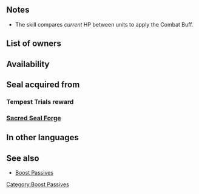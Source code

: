 {{SkillPage Tabs}}

{{Passive
|type=A
|exclusive=0
|1name=Earth Boost 1
|1tagid=SID_生命の大地1
|1promotionRarity=4
|1promotionTier=1
|1required=-
|1effect=At start of combat, if unit's HP ≥ foe's HP+3, grants Def+2 during combat.
|1cost=50
|2name=Earth Boost 2
|2tagid=SID_生命の大地2
|2promotionRarity=5
|2promotionTier=1
|2effect=At start of combat, if unit's HP ≥ foe's HP+3, grants Def+4 during combat.
|2cost=100
|3name=Earth Boost 3
|3tagid=SID_生命の大地3
|3effect=At start of combat, if unit's HP ≥ foe's HP+3, grants Def+6 during combat.
|3cost=200
|canUseMove={{MoveList|all}}
|canUseWeapon={{WeaponList|all}}
|properties=random_owner
}}
==Notes==
{{Combat boosts}}
* The skill compares ''current'' HP between units to apply the Combat Buff.
==List of owners==
{{Skill Hero List}}
==Availability==
{{PassiveFocusList}}
{{PassiveDistributionList}}
{{PassiveCombatManualList}}
==Seal acquired from==
===Tempest Trials reward===
{{Tempest Trials seal reward}}

===[[Sacred Seal Forge]]===
{{SealCosts
|seals=Earth Boost 1;Earth Boost 2;Earth Boost 3
|badgeColor=Verdant
|costs1=20;100;20
|costs2=60;200;50
|costs3=400;1000;100
}}

==In other languages==
{{OtherLanguages
|japanese=生命の大地
|german=Erdschub
|spanishEU=Geovitalidad
|spanishLA=Geovitalidad
|french=Boost fortifiant
|italian=Impulso terra
|chineseTW=生命大地
|portuguese=Geovital
}}
==See also==
* [[Boost Passives]]
{{Seals Navbox}}
{{Passives Navbox|A}}
[[Category:Boost Passives]]